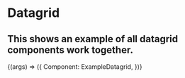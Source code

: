 
<Meta
  title="Datagrid/6. Example"
  component={ExampleDatagrid}
/>

# Datagrid
## This shows an example of all datagrid components work together.

<Canvas>
  <Story
  name="6. Example"
  args={{}}
  >
  {(args) => ({
    Component: ExampleDatagrid,
  })}
  </Story>
</Canvas>
